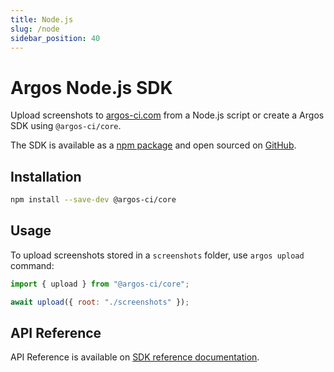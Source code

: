 ```yaml
---
title: Node.js
slug: /node
sidebar_position: 40
---
```


# Argos Node.js SDK

Upload screenshots to [argos-ci.com](https://app.argos-ci.com) from a Node.js script or create a Argos SDK using `@argos-ci/core`.

The SDK is available as a [npm package](https://www.npmjs.com/package/@argos-ci/core) and open sourced on [GitHub](https://github.com/argos-ci/argos-javascript/tree/main/packages/core).

## Installation

```sh
npm install --save-dev @argos-ci/core
```

## Usage

To upload screenshots stored in a `screenshots` folder, use `argos upload` command:

```js
import { upload } from "@argos-ci/core";

await upload({ root: "./screenshots" });
```

## API Reference

API Reference is available on [SDK reference documentation](https://js-sdk-reference.argos-ci.com).
